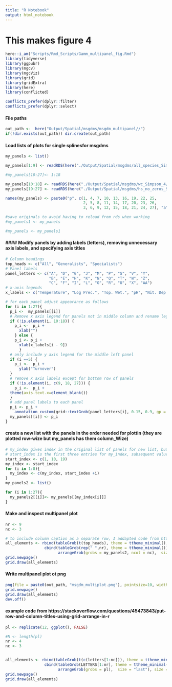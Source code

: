 ```yaml
---
title: "R Notebook"
output: html_notebook
---
```

# This makes figure 4

```r
here::i_am("Scripts/Rmd_Scripts/Gamm_multipanel_fig.Rmd")
library(tidyverse)
library(ggpubr)
library(mgcv)
library(mgcViz)
library(grid)
library(gridExtra)
library(here)
library(conflicted)

conflicts_prefer(dplyr::filter)
conflicts_prefer(dplyr::select)
```

#### File paths
```r
out_path <-  here("Output/Spatial/msgdms/msgdm_multipanel//")
if(!dir.exists(out_path)) dir.create(out_path)

```

#### Load lists of plots for single splinesfor msgdms
```r
my_panels <- list()

my_panels[1:9] <- readRDS(here("./Output/Spatial/msgdms/all_species_Simpson_4//figs_tables//msgdm_single_splines.rds"))

#my_panels[10:27]<- 1:18

my_panels[10:18] <- readRDS(here("./Output/Spatial/msgdms/wc_Simpson_4//figs_tables//msgdm_single_splines.rds"))
my_panels[19:27] <- readRDS(here("./Output/Spatial/msgdms/hs_no_zeros_Simpson_4//figs_tables//msgdm_single_splines.rds"))

names(my_panels) <- paste0("p", c(1, 4, 7, 10, 13, 16, 19, 22, 25, 
                                  2, 5, 8, 11, 14, 17, 20, 23, 26, 
                                  3, 6, 9, 12, 15, 18, 21, 24, 27), "a")

#save originals to avoid having to reload from rds when working
#my_panels1 <- my_panels

#my_panels <- my_panels1 
```

#### #### Modify panels by adding labels (letters), removing unnecessary axis labels, and specifying axis titles
```r
# Column headings
top_heads <- c("All", "Generalists", "Specialists")
# Panel labels
panel_letters <- c("A", "D", "G", "J", "M", "P", "S", "V", "Y",
                   "B", "E", "H", "K", "N", "Q", "T", "W", "Z",
                   "C", "F", "I", "L", "O", "R", "U", "X", "AA")
# x-axis legends
x_labels <- c("Temperature", "Log Prec.", "Top. Wet.", "pH", "Nit. Dep.", "Tree Dens.", "Log Pestic.", "Log Humans", "Geog. Dist.")

# for each panel adjust appearance as follows
for (i in 1:27){
  p_i <-  my_panels[[i]]
  # Remove x axis legend for panels not in middle column and rename legend for panels that are in the middle column
  if (!is.element(i, 10:18)) {
    p_i <-  p_i + 
      xlab("")
    } else {
    p_i <- p_i + 
      xlab(x_labels[i - 9])    
      }
  # only include y axis legend for the middle left panel
  if (i ==5) {
    p_i <-  p_i + 
      ylab("Turnover") 
  }
  # remove x axis labels except for bottom row of panels
  if (!is.element(i, c(9, 18, 27))) {
    p_i <-  p_i + 
  theme(axis.text.x=element_blank())
  }
  # add panel labels to each panel
  p_i <- p_i +
    annotation_custom(grid::textGrob(panel_letters[i], 0.15, 0.9, gp = grid::gpar(fontsize = 6))) 
  my_panels[[i]] <- p_i
}

```

#### create a new list with the panels in the order needed for plottin (they are plotted row-wize but my_panels has them column_Wize)
```r
# my_index gives index in the original list of panels for new list, but in the order the should be in for the new list. 
# start_index is the first three entries for my_index, subsequent values of my_index are obtained by adding 1, 2, 3... to start_index entries
start_index <- c(1, 10, 19)
my_index <- start_index
for (i in 1:8){
  my_index <- c(my_index, start_index +i)
}
my_panels2 <- list()

for (i in 1:27){
  my_panels2[[i]]<- my_panels[[my_index[i]]]
}
```


#### Make and inspect multipanel plot
```r
nr <- 9
nc <- 3

# to include column caption as a separate row, I addapted code from https://stackoverflow.com/questions/45473843/put-row-and-column-titles-using-grid-arrange-in-r
all_elements <- rbind(tableGrob(t(top_heads), theme = ttheme_minimal(), rows = ""), 
                 cbind(tableGrob(rep(" ",nr), theme = ttheme_minimal()), # I couldn't work out how not to have row headings so made them a space 
                       arrangeGrob(grobs = my_panels2, ncol = nc),  size = "last"), size = "last")
grid.newpage()
grid.draw(all_elements)
```

#### Write multipanel plot ot png
```r
png(file = paste0(out_path, "msgdm_multiplot.png"), pointsize=10, width=960, height=2000, res=300)
grid.newpage()
grid.draw(all_elements)
dev.off()
```

#### example code from  https://stackoverflow.com/questions/45473843/put-row-and-column-titles-using-grid-arrange-in-r
```r
pl <- replicate(12, ggplot(), FALSE)

#N <- length(pl)
nr <- 4
nc <- 3


all_elements <- rbind(tableGrob(t(c(letters[1:nc])), theme = ttheme_minimal(), rows = ""), 
                 cbind(tableGrob(LETTERS[1:nr], theme = ttheme_minimal()), 
                       arrangeGrob(grobs = pl),  size = "last"), size = "last")
grid.newpage()
grid.draw(all_elements)
```
